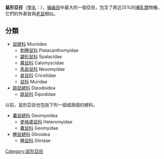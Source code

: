 {{Automatic taxobox
| name = 鼠形亞目
| fossil_range = {{fossil range|47.8|0}}[[始新世|始新世]] - 現今
| image = Sinaistachelmaus.jpg
| image_width = 250px
| image_caption = [[非洲刺毛鼠|非洲刺毛鼠]] ''Acomys cahirinus''
| taxon = Myomorpha
| authority = [[Johann_Friedrich_von_Brandt|Brandt]], 1855
| subdivision_ranks = [[總科|總科]]
| subdivision = 
*[[鼠總科|鼠總科]] Muroidea
*[[跳鼠總科|跳鼠總科]] Dipodoidea
}}

'''鼠形亞目'''（[[學名|學名]]：{{lang|la|Myomorpha}}），[[嚙齒目|嚙齒目]]中最大的一個亞目，包含了將近25%的[[哺乳類|哺乳類]]物種，它們的外表皆與[[老鼠|老鼠]]相似。

== 分類 ==

* [[鼠總科|鼠總科]] Muroidea
** [[刺睡鼠科|刺睡鼠科]] Platacanthomyidae
** [[鼹形鼠科|鼹形鼠科]] Spalacidae
** [[暮鼠科|暮鼠科]] Calomyscidae
** [[馬島鼠科|馬島鼠科]] Nesomyidae
** [[倉鼠科|倉鼠科]] Cricetidae
** [[鼠科|鼠科]] Muridae
* [[跳鼠總科|跳鼠總科]] Dipodoidea
** [[跳鼠科|跳鼠科]] Dipodidae

以前，鼠形亞目也包括下列一個或兩個的總科。
* [[囊鼠總科|囊鼠總科]] Geomyoidea
** [[更格盧鼠科|更格盧鼠科]] Heteromyidae
** [[囊鼠科|囊鼠科]] Geomyidae
* [[睡鼠總科|睡鼠總科]] Gliroidea
** [[睡鼠科|睡鼠科]] Gliridae

{{commons category|Myomorpha}}
{{维基物种|Myomorpha}}
{{Taxonbar|from=Q212242}}

[[Category:鼠形亞目|Category:鼠形亞目]]